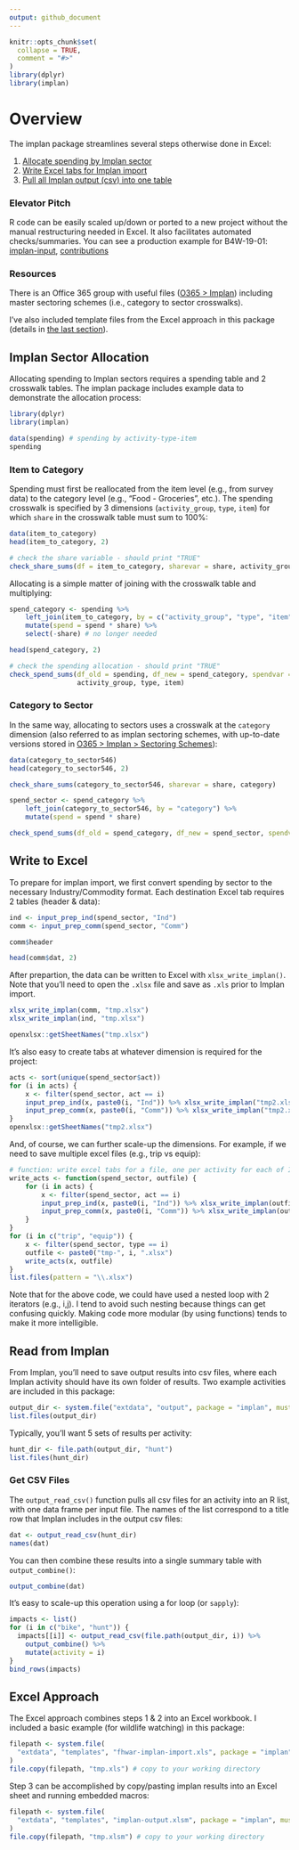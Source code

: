 ---
output: github_document
---
<!-- implan-transfer.md is generated from implan-transfer.Rmd. Please edit that file -->

```{r, include = FALSE}
knitr::opts_chunk$set(
  collapse = TRUE,
  comment = "#>"
)
library(dplyr)
library(implan)
```

# Overview

The implan package streamlines several steps otherwise done in Excel:

1. [Allocate spending by Implan sector](#implan-sector-allocation)
2. [Write Excel tabs for Implan import](#write-to-excel)
3. [Pull all Implan output (csv) into one table](#read-from-implan)

### Elevator Pitch

R code can be easily scaled up/down or ported to a new project without the manual restructuring needed in Excel. It also facilitates automated checks/summaries. You can see a production example for B4W-19-01:   [implan-input](https://github.com/southwick-associates/B4W-19-01/blob/master/code/implan/1-implan-input.R), [contributions](https://github.com/southwick-associates/B4W-19-01/blob/master/code/implan/2-contributions.R)

### Resources

There is an Office 365 group with useful files ([O365 > Implan](https://southwickassociatesinc.sharepoint.com/sites/Implan)) including master sectoring schemes (i.e., category to sector crosswalks).

I've also included template files from the Excel approach in this package (details in [the last section](#excel-approach)).

## Implan Sector Allocation

Allocating spending to Implan sectors requires a spending table and 2 crosswalk tables. The implan package includes example data to demonstrate the allocation process:

```{r}
library(dplyr)
library(implan)

data(spending) # spending by activity-type-item
spending
```

### Item to Category

Spending must first be reallocated from the item level (e.g., from survey data) to the category level (e.g., "Food - Groceries", etc.). The spending crosswalk is specified by 3 dimensions (`activity_group`, `type`, `item`) for which `share` in the crosswalk table must sum to 100%:

```{r}
data(item_to_category)
head(item_to_category, 2)

# check the share variable - should print "TRUE"
check_share_sums(df = item_to_category, sharevar = share, activity_group, type, item)
```

Allocating is a simple matter of joining with the crosswalk table and multiplying:

```{r}
spend_category <- spending %>%
    left_join(item_to_category, by = c("activity_group", "type", "item")) %>%
    mutate(spend = spend * share) %>%
    select(-share) # no longer needed

head(spend_category, 2)

# check the spending allocation - should print "TRUE"
check_spend_sums(df_old = spending, df_new = spend_category, spendvar = spend, 
                 activity_group, type, item)
```

### Category to Sector

In the same way, allocating to sectors uses a crosswalk at the `category` dimension (also referred to as implan sectoring schemes, with up-to-date versions stored in [O365 > Implan > Sectoring Schemes](https://southwickassociatesinc.sharepoint.com/:f:/s/Implan/EnL9nwfijuROuo34BCV47fkB9yuOh8l0lDdaEtmEfL9TNA?e=R2dby9)):

```{r}
data(category_to_sector546)
head(category_to_sector546, 2)

check_share_sums(category_to_sector546, sharevar = share, category)

spend_sector <- spend_category %>%
    left_join(category_to_sector546, by = "category") %>%
    mutate(spend = spend * share)

check_spend_sums(df_old = spend_category, df_new = spend_sector, spendvar = spend, category)
```

## Write to Excel

To prepare for implan import, we first convert spending by sector to the necessary Industry/Commodity format. Each destination Excel tab requires 2 tables (header & data):

```{r}
ind <- input_prep_ind(spend_sector, "Ind")
comm <- input_prep_comm(spend_sector, "Comm")

comm$header

head(comm$dat, 2)
```

After prepartion, the data can be written to Excel with `xlsx_write_implan()`. Note that you'll need to open the `.xlsx` file and save as `.xls` prior to Implan import.

```{r}
xlsx_write_implan(comm, "tmp.xlsx")
xlsx_write_implan(ind, "tmp.xlsx")

openxlsx::getSheetNames("tmp.xlsx")
```

It's also easy to create tabs at whatever dimension is required for the project:

```{r}
acts <- sort(unique(spend_sector$act))
for (i in acts) {
    x <- filter(spend_sector, act == i)
    input_prep_ind(x, paste0(i, "Ind")) %>% xlsx_write_implan("tmp2.xlsx")
    input_prep_comm(x, paste0(i, "Comm")) %>% xlsx_write_implan("tmp2.xlsx")
}
openxlsx::getSheetNames("tmp2.xlsx")
```

And, of course, we can further scale-up the dimensions. For example, if we need to save multiple excel files (e.g., trip vs equip):

```{r}
# function: write excel tabs for a file, one per activity for each of Ind/Comm
write_acts <- function(spend_sector, outfile) {
    for (i in acts) {
        x <- filter(spend_sector, act == i)
        input_prep_ind(x, paste0(i, "Ind")) %>% xlsx_write_implan(outfile)
        input_prep_comm(x, paste0(i, "Comm")) %>% xlsx_write_implan(outfile)
    }
}
for (i in c("trip", "equip")) {
    x <- filter(spend_sector, type == i)
    outfile <- paste0("tmp-", i, ".xlsx")
    write_acts(x, outfile)
}
list.files(pattern = "\\.xlsx")
```

Note that for the above code, we could have used a nested loop with 2 iterators (e.g., i,j). I tend to avoid such nesting because things can get confusing quickly. Making code more modular (by using functions) tends to make it more intelligible.

## Read from Implan

From Implan, you'll need to save output results into csv files, where each Implan activity should have its own folder of results. Two example activities are included in this package:

```{r}
output_dir <- system.file("extdata", "output", package = "implan", mustWork = TRUE)
list.files(output_dir)
```

Typically, you'll want 5 sets of results per activity:

```{r}
hunt_dir <- file.path(output_dir, "hunt")
list.files(hunt_dir)
```

### Get CSV Files

The `output_read_csv()` function pulls all csv files for an activity into an R list, with one data frame per input file. The names of the list correspond to a title row that Implan includes in the output csv files:

```{r}
dat <- output_read_csv(hunt_dir)
names(dat)
```

You can then combine these results into a single summary table with `output_combine()`:

```{r}
output_combine(dat)
```

It's easy to scale-up this operation using a for loop (or `sapply`):

```{r}
impacts <- list()
for (i in c("bike", "hunt")) {
  impacts[[i]] <- output_read_csv(file.path(output_dir, i)) %>% 
    output_combine() %>% 
    mutate(activity = i)
}
bind_rows(impacts)
```

## Excel Approach

The Excel approach combines steps 1 & 2 into an Excel workbook. I included a basic example (for wildlife watching) in this package:

```{r}
filepath <- system.file(
  "extdata", "templates", "fhwar-implan-import.xls", package = "implan", mustWork = TRUE
)
file.copy(filepath, "tmp.xls") # copy to your working directory
```

Step 3 can be accomplished by copy/pasting implan results into an Excel sheet and running embedded macros:

```{r}
filepath <- system.file(
  "extdata", "templates", "implan-output.xlsm", package = "implan", mustWork = TRUE
)
file.copy(filepath, "tmp.xlsm") # copy to your working directory
```

